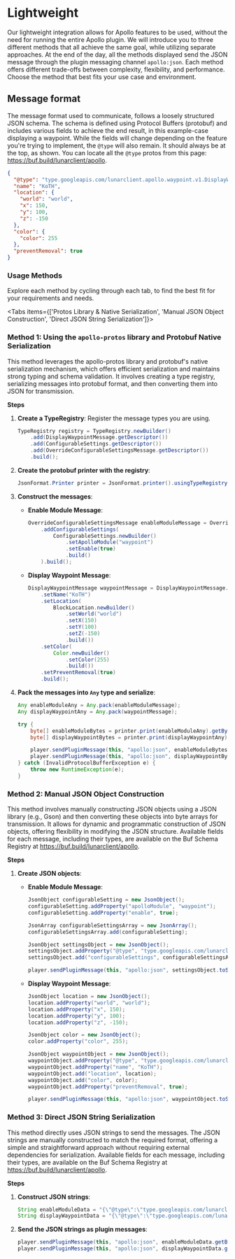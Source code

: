 # Lightweight

Our lightweight integration allows for Apollo features to be used, without the need for running the entire Apollo plugin. We will introduce you to three different methods that all achieve the same goal, while utilizing separate approaches. At the end of the day, all the methods displayed send the JSON message through the plugin messaging channel `apollo:json`. Each method offers different trade-offs between complexity, flexibility, and performance. Choose the method that best fits your use case and environment.

## Message format

The message format used to communicate, follows a loosely structured JSON schema. The schema is defined using Protocol Buffers (protobuf) and includes various fields to achieve the end result, in this example-case displaying a waypoint. While the fields will change depending on the feature you're trying to implement, the `@type` will also remain. It should always be at the top, as shown. You can locate all the `@type` protos from this page: https://buf.build/lunarclient/apollo.
```JSON
{
  "@type": "type.googleapis.com/lunarclient.apollo.waypoint.v1.DisplayWaypointMessage", // The protobuf message type
  "name": "KoTH",
  "location": {
    "world": "world",
    "x": 150,
    "y": 100,
    "z": -150
  },
  "color": {
    "color": 255
  },
  "preventRemoval": true
}
```

### Usage Methods 
Explore each method by cycling through each tab, to find the best fit for your requirements and needs.

<Tabs items={['Protos Library & Native Serialization', 'Manual JSON Object Construction', 'Direct JSON String Serialization']}>

<Tab>

### Method 1: Using the `apollo-protos` library and Protobuf Native Serialization

This method leverages the apollo-protos library and protobuf's native serialization mechanism, which offers efficient serialization and maintains strong typing and schema validation. It involves creating a type registry, serializing messages into protobuf format, and then converting them into JSON for transmission.

**Steps**

1. **Create a TypeRegistry**: Register the message types you are using.
    ```java
    TypeRegistry registry = TypeRegistry.newBuilder()
        .add(DisplayWaypointMessage.getDescriptor())
        .add(ConfigurableSettings.getDescriptor())
        .add(OverrideConfigurableSettingsMessage.getDescriptor())
        .build();
    ```

2. **Create the protobuf printer with the registry**:
    ```java
    JsonFormat.Printer printer = JsonFormat.printer().usingTypeRegistry(registry);
    ```

3. **Construct the messages**:
    - **Enable Module Message**:
        ```java
        OverrideConfigurableSettingsMessage enableModuleMessage = OverrideConfigurableSettingsMessage.newBuilder()
            .addConfigurableSettings(
                ConfigurableSettings.newBuilder()
                    .setApolloModule("waypoint")
                    .setEnable(true)
                    .build()
            ).build();
        ```

    - **Display Waypoint Message**:
        ```java
        DisplayWaypointMessage waypointMessage = DisplayWaypointMessage.newBuilder()
            .setName("KoTH")
            .setLocation(
                BlockLocation.newBuilder()
                    .setWorld("world")
                    .setX(150)
                    .setY(100)
                    .setZ(-150)
                    .build())
            .setColor(
                Color.newBuilder()
                    .setColor(255)
                    .build())
            .setPreventRemoval(true)
            .build();
        ```

4. **Pack the messages into `Any` type and serialize**:
    ```java
    Any enableModuleAny = Any.pack(enableModuleMessage);
    Any displayWaypointAny = Any.pack(waypointMessage);

    try {
        byte[] enableModuleBytes = printer.print(enableModuleAny).getBytes();
        byte[] displayWaypointBytes = printer.print(displayWaypointAny).getBytes();

        player.sendPluginMessage(this, "apollo:json", enableModuleBytes);
        player.sendPluginMessage(this, "apollo:json", displayWaypointBytes);
    } catch (InvalidProtocolBufferException e) {
        throw new RuntimeException(e);
    }
    ```

</Tab>

<Tab>

### Method 2: Manual JSON Object Construction

This method involves manually constructing JSON objects using a JSON library (e.g., Gson) and then converting these objects into byte arrays for transmission. It allows for dynamic and programmatic construction of JSON objects, offering flexibility in modifying the JSON structure. Available fields for each message, including their types, are available on the Buf Schema Registry at https://buf.build/lunarclient/apollo.

**Steps**

1. **Create JSON objects**:
    - **Enable Module Message**:
        ```java
        JsonObject configurableSetting = new JsonObject();
        configurableSetting.addProperty("apolloModule", "waypoint");
        configurableSetting.addProperty("enable", true);

        JsonArray configurableSettingsArray = new JsonArray();
        configurableSettingsArray.add(configurableSetting);

        JsonObject settingsObject = new JsonObject();
        settingsObject.addProperty("@type", "type.googleapis.com/lunarclient.apollo.configurable.v1.OverrideConfigurableSettingsMessage");
        settingsObject.add("configurableSettings", configurableSettingsArray);

        player.sendPluginMessage(this, "apollo:json", settingsObject.toString().getBytes());
        ```

    - **Display Waypoint Message**:
        ```java
        JsonObject location = new JsonObject();
        location.addProperty("world", "world");
        location.addProperty("x", 150);
        location.addProperty("y", 100);
        location.addProperty("z", -150);

        JsonObject color = new JsonObject();
        color.addProperty("color", 255);

        JsonObject waypointObject = new JsonObject();
        waypointObject.addProperty("@type", "type.googleapis.com/lunarclient.apollo.waypoint.v1.DisplayWaypointMessage");
        waypointObject.addProperty("name", "KoTH");
        waypointObject.add("location", location);
        waypointObject.add("color", color);
        waypointObject.addProperty("preventRemoval", true);

        player.sendPluginMessage(this, "apollo:json", waypointObject.toString().getBytes());
        ```

</Tab>

<Tab>

### Method 3: Direct JSON String Serialization

This method directly uses JSON strings to send the messages. The JSON strings are manually constructed to match the required format, offering a simple and straightforward approach without requiring external dependencies for serialization. Available fields for each message, including their types, are available on the Buf Schema Registry at https://buf.build/lunarclient/apollo.

**Steps**

1. **Construct JSON strings**:
    ```java
    String enableModuleData = "{\"@type\":\"type.googleapis.com/lunarclient.apollo.configurable.v1.OverrideConfigurableSettingsMessage\",\"configurableSettings\":[{\"apolloModule\":\"waypoint\",\"enable\":true}]}";
    String displayWaypointData = "{\"@type\":\"type.googleapis.com/lunarclient.apollo.waypoint.v1.DisplayWaypointMessage\",\"name\":\"KoTH\",\"location\":{\"world\":\"world\",\"x\":150,\"y\":100,\"z\":-150},\"color\":{\"color\":255},\"preventRemoval\":true}";
    ```

2. **Send the JSON strings as plugin messages**:
    ```java
    player.sendPluginMessage(this, "apollo:json", enableModuleData.getBytes());
    player.sendPluginMessage(this, "apollo:json", displayWaypointData.getBytes());
    ```


</Tab>

</Tabs>
